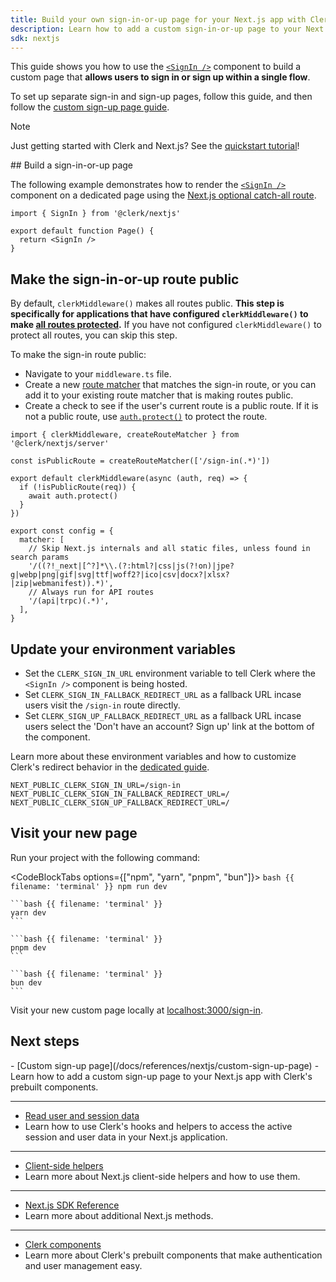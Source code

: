 ```yaml
---
title: Build your own sign-in-or-up page for your Next.js app with Clerk
description: Learn how to add a custom sign-in-or-up page to your Next.js app with Clerk's prebuilt components.
sdk: nextjs
---
```


This guide shows you how to use the [`<SignIn />`](/docs/references/general/components/authentication/sign-in) component to build a custom page that **allows users to sign in or sign up within a single flow**.

To set up separate sign-in and sign-up pages, follow this guide, and then follow the [custom sign-up page guide](/docs/references/nextjs/custom-sign-up-page).

> [!NOTE]
> Just getting started with Clerk and Next.js? See the [quickstart tutorial](/docs/getting-started/quickstart/app-router)!

<Steps>
  ## Build a sign-in-or-up page

  The following example demonstrates how to render the [`<SignIn />`](/docs/references/general/components/authentication/sign-in) component on a dedicated page using the [Next.js optional catch-all route](https://nextjs.org/docs/pages/building-your-application/routing/dynamic-routes#catch-all-segments).

  ```tsx {{ filename: 'app/sign-in/[[...sign-in]]/page.tsx' }}
  import { SignIn } from '@clerk/nextjs'

  export default function Page() {
    return <SignIn />
  }
  ```

  ## Make the sign-in-or-up route public

  By default, `clerkMiddleware()` makes all routes public. **This step is specifically for applications that have configured `clerkMiddleware()` to make [all routes protected](/docs/references/nextjs/clerk-middleware#protect-all-routes).** If you have not configured `clerkMiddleware()` to protect all routes, you can skip this step.

  To make the sign-in route public:

  - Navigate to your `middleware.ts` file.
  - Create a new [route matcher](/docs/references/nextjs/clerk-middleware#create-route-matcher) that matches the sign-in route, or you can add it to your existing route matcher that is making routes public.
  - Create a check to see if the user's current route is a public route. If it is not a public route, use [`auth.protect()`](/docs/references/nextjs/app-router/auth#auth-protect) to protect the route.

  ```tsx {{ filename: 'middleware.ts' }}
  import { clerkMiddleware, createRouteMatcher } from '@clerk/nextjs/server'

  const isPublicRoute = createRouteMatcher(['/sign-in(.*)'])

  export default clerkMiddleware(async (auth, req) => {
    if (!isPublicRoute(req)) {
      await auth.protect()
    }
  })

  export const config = {
    matcher: [
      // Skip Next.js internals and all static files, unless found in search params
      '/((?!_next|[^?]*\\.(?:html?|css|js(?!on)|jpe?g|webp|png|gif|svg|ttf|woff2?|ico|csv|docx?|xlsx?|zip|webmanifest)).*)',
      // Always run for API routes
      '/(api|trpc)(.*)',
    ],
  }
  ```

  ## Update your environment variables

  - Set the `CLERK_SIGN_IN_URL` environment variable to tell Clerk where the `<SignIn />` component is being hosted.
  - Set `CLERK_SIGN_IN_FALLBACK_REDIRECT_URL` as a fallback URL incase users visit the `/sign-in` route directly.
  - Set `CLERK_SIGN_UP_FALLBACK_REDIRECT_URL` as a fallback URL incase users select the 'Don't have an account? Sign up' link at the bottom of the component.

  Learn more about these environment variables and how to customize Clerk's redirect behavior in the [dedicated guide](/docs/guides/development/customize-redirect-urls).

  ```env {{ filename: '.env' }}
  NEXT_PUBLIC_CLERK_SIGN_IN_URL=/sign-in
  NEXT_PUBLIC_CLERK_SIGN_IN_FALLBACK_REDIRECT_URL=/
  NEXT_PUBLIC_CLERK_SIGN_UP_FALLBACK_REDIRECT_URL=/
  ```

  ## Visit your new page

  Run your project with the following command:

  <CodeBlockTabs options={["npm", "yarn", "pnpm", "bun"]}>
    ```bash {{ filename: 'terminal' }}
    npm run dev
    ```

    ```bash {{ filename: 'terminal' }}
    yarn dev
    ```

    ```bash {{ filename: 'terminal' }}
    pnpm dev
    ```

    ```bash {{ filename: 'terminal' }}
    bun dev
    ```
  </CodeBlockTabs>

  Visit your new custom page locally at [localhost:3000/sign-in](http://localhost:3000/sign-in).
</Steps>

## Next steps

<Cards>
  - [Custom sign-up page](/docs/references/nextjs/custom-sign-up-page)
  - Learn how to add a custom sign-up page to your Next.js app with Clerk's prebuilt components.

  ---

  - [Read user and session data](/docs/references/nextjs/read-session-data)
  - Learn how to use Clerk's hooks and helpers to access the active session and user data in your Next.js application.

  ---

  - [Client-side helpers](/docs/references/nextjs/overview#client-side-helpers)
  - Learn more about Next.js client-side helpers and how to use them.

  ---

  - [Next.js SDK Reference](/docs/references/nextjs/overview)
  - Learn more about additional Next.js methods.

  ---

  - [Clerk components](/docs/references/general/components/overview)
  - Learn more about Clerk's prebuilt components that make authentication and user management easy.
</Cards>
